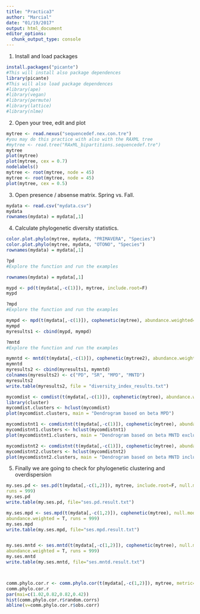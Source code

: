 ```yaml
---
title: "Practica3"
author: "Marcial"
date: "01/19/2017"
output: html_document
editor_options: 
  chunk_output_type: console
---
```

1. Install and load packages

```r
install.packages("picante")
#This will install also package dependences
library(picante)
#This will also load package dependences
#library(ape)
#library(vegan)
#library(permute)
#library(lattice)
#library(nlme)


```

2. Open your tree, edit and plot

```r
mytree <- read.nexus("sequencedef.nex.con.tre")
#you may do this practice with also with the RAXML tree
#mytree <- read.tree("RAxML_bipartitions.sequencedef.tre")
mytree
plot(mytree)
plot(mytree, cex = 0.7)
nodelabels()
mytree <- root(mytree, node = 45)
mytree <- root(mytree, node = 45)
plot(mytree, cex = 0.5)

```


3. Open presence / absense matrix. Spring vs. Fall.

```r
mydata <- read.csv("mydata.csv")
mydata
rownames(mydata) = mydata[,1]

```

4. Calculate phylogenetic diversity statistics.

```r
color.plot.phylo(mytree, mydata, "PRIMAVERA", "Species")
color.plot.phylo(mytree, mydata, "OTONO", "Species")
rownames(mydata) = mydata[,1]

?pd
#Explore the function and run the examples

rownames(mydata) = mydata[,1]

mypd <- pd(t(mydata[,-c(1)]), mytree, include.root=F)
mypd

?mpd
#Explore the function and run the examples

mympd <- mpd(t(mydata[,-c(1)]), cophenetic(mytree), abundance.weighted=T)
mympd
myresults1 <- cbind(mypd, mympd)

?mntd
#Explore the function and run the examples

mymntd <- mntd(t(mydata[,-c(1)]), cophenetic(mytree2), abundance.weighted=T)
mymntd
myresults2 <- cbind(myresults1, mymntd)
colnames(myresults2) <- c("PD", "SR", "MPD", "MNTD")
myresults2
write.table(myresults2, file = "diversity_index_results.txt")

mycomdist <- comdist(t(mydata[,-c(1)]), cophenetic(mytree), abundance.weighted=T)
library(cluster)
mycomdist.clusters <- hclust(mycomdist)
plot(mycomdist.clusters, main = "Dendrogram based on beta MPD")

mycomdistnt1 <- comdistnt(t(mydata[,-c(1)]), cophenetic(mytree), abundance.weighted=T, exclude.conspecifics = T)
mycomdistnt1.clusters <- hclust(mycomdistnt1)
plot(mycomdistnt1.clusters, main = "Dendrogram based on beta MNTD excluding conspecifics")

mycomdistnt2 <- comdistnt(t(mydata[,-c(1)]), cophenetic(mytree), abundance.weighted=T, exclude.conspecifics = T)
mycomdistnt2.clusters <- hclust(mycomdistnt2)
plot(mycomdistnt2.clusters, main = "Dendrogram based on beta MNTD including conspecifics")

```

5. Finally we are going to check for phylogenetic clustering and overdispersion
```r
my.ses.pd <- ses.pd(t(mydata[,-c(1,2)]), mytree, include.root=F, null.model = "taxa.labels",
runs = 999)
my.ses.pd
write.table(my.ses.pd, file="ses.pd.result.txt")

my.ses.mpd <- ses.mpd(t(mydata[,-c(1,2)]), cophenetic(mytree), null.model = "taxa.labels",
abundance.weighted = T, runs = 999)
my.ses.mpd
write.table(my.ses.mpd, file="ses.mpd.result.txt")


my.ses.mntd <- ses.mntd(t(mydata[,-c(1,2)]), cophenetic(mytree), null.model = "taxa.labels",
abundance.weighted = T, runs = 999)
my.ses.mntd
write.table(my.ses.mntd, file="ses.mntd.result.txt")



comm.phylo.cor.r <- comm.phylo.cor(t(mydata[,-c(1,2)]), mytree, metric="cij",null.model="sample.taxa.labels", abundance.weighted = T)
comm.phylo.cor.r
par(mai=c(1.02,0.82,0.82,0.42))
hist(comm.phylo.cor.r$random.corrs)
abline(v=comm.phylo.cor.r$obs.corr)

```


